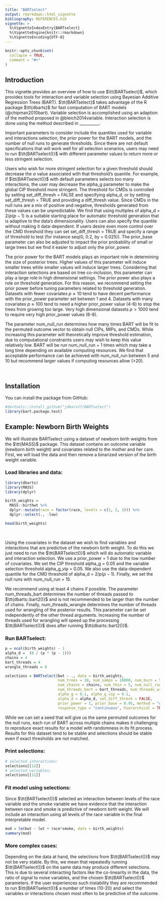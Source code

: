```yaml
---
title: "BARTselect"
output: rmarkdown::html_vignette
bibliography: REFERENCES.bib
vignette: >
  %\VignetteIndexEntry{BARTselect}
  %\VignetteEngine{knitr::rmarkdown}
  %\VignetteEncoding{UTF-8}
---
```


```r
knitr::opts_chunk$set(
  collapse = TRUE,
  comment = "#>"
)
```


## Introduction

This vignette provides an overview of how to use $\tt{BARTselect}$, which provides tools for interaction and variable selection using Bayesian Additive Regression Trees (BART). $\tt{BARTselect}$ takes advantage of the R package $\tt{dbarts}$ for fast computation of BART models (@chipman2010bart). Variable selection is accomplished using an adaption of the method proposed in @bleich2014variable. Interaction selection is done using the method described in __________.


Important parameters to consider include the quantiles used for variable and interactions selection, the prior power for the BART models, and the number of null runs to generate thresholds. Since there are not default specifications that will work well for all selection scenarios, users may need to run $\tt{BARTselect()}$ with different parameter values to return more or less stringent selection. 


Users who wish for more stringent selection for a given threshold should decrease the $\alpha$ value associated with that threshold's quantile. For example, if $\tt{BARTselect()}$ with default parameters selects too many interactions, the user may decrease the alpha_g parameter to make the global CIP threshold more stringent. The threshold for CMDs is controlled by setting set_diff_thresh = FALSE and specifying alpha_d, or by setting set_diff_thresh = TRUE and providing a diff_thresh value. Since CMDs in the null runs are a mix of positive and negative, thresholds generated from these values can be unpredictable. We find that using multiples of alpha_d = $2 / p(p-1)$ is a suitable starting place for automatic threshold generation that is adaptive to the data's dimensionality. Users can also specify the quantile without making it data-dependent. If users desire even more control over the CMD threshold they can set set_diff_thresh = TRUE and specify a range of threshold to test (for instance seq(0, 0.2, by = 0.025)). The prior_base parameter can also be adjusted to impact the prior probability of small or large trees but we find it easier to adjust only the prior_power.


The prior power for the BART models plays an important role in determining the size of posterior trees. Higher values of this parameter will induce smaller trees while smaller values will induce larger trees. Considering that interaction selections are based on tree co-inclusion, this parameter can play a large role in high dimensional settings. The prior power also plays a role on threshold generation. For this reason, we recommend setting the prior power before tuning parameters related to threshold generation. Datasets with fewer covariates $p \approx 10$ tend to have decent performance with the prior_power parameter set between 1 and 4. Datasets with many covariates $p \approx 100$ tend to need a higher prior_power value (4-6) to stop the trees from growing too large. Very high dimensional datasets $p > 1000$ tend to require very high prior_power values (6-8).


The parameter num_null_run determines how many times BART will be fit to the permuted outcome vector to obtain null CIPs, MIPs, and CMDs. While increasing this parameter will theoretically improve threshold estimation, due to computational constraints users may wish to keep this value relatively low. BART will be run num_null_run + 1 times which may take a long time depending on available computing resources. We find that acceptable performance can be achieved with num_null_run between 5 and 10 but recommend larger values if computing resources allow (>20).

<br>

## Installation

You can install the package from GitHub:

```r
#devtools::install_github("jdmarv17/BARTselect")
library(bart.package.test)
```


## Example: Newborn Birth Weights

We will illustrate BARTselect using a dataset of newborn birth weights from the $\tt{MASS}$ package. This dataset contains an outcome variable (newborn birth weight) and covariates related to the mother and her care. First, we will load the data and then remove a binarized version of the birth weight variable.

### Load libraries and data:

```r
library(dbarts)
library(MASS)
library(dplyr)
```

```r
birth_weights = 
  MASS::birthwt %>%
  dplyr::mutate(race = factor(race, levels = c(1, 2, 3))) %>%
  dplyr::select(., -low)

head(birth_weights)
```

<br>

Using the covariates in the dataset we wish to find variables and interactions that are predictive of the newborn birth weight. To do this we just need to run the $\tt{BARTselect()}$ which will do automatic variable and interaction selection. We use a prior_power = 1 due to the low number of covariates. We set the CIP threshold alpha_g = 0.05 and the variable selection threshold alpha_g_vip = 0.05. We also use the data-dependent quantile for the CMD threshold of alpha_d = $2 / p(p-1)$. Finally, we set the null runs with num_null_run = 15. 


We recommend using at least 4 chains if possible. The parameter num_threads_bart determines the number of threads passed to $\tt{dbarts::bart2()}$ and is not recommended to be larger than the number of chains. Finally, num_threads_wrangle determines the number of threads used for wrangling of the posterior results. This parameter can be set independently of the other thread arguments. Increasing the number of threads used for wrangling will speed up the processing $\tt{BARTselect()}$ does after running $\tt{dbarts::bart2()}$.


### Run BARTselect:

```r
p = ncol(birth_weights) - 1
alpha_d =  (8 / (p * (p - 1)))
chains = 4
bart_threads = 4
wrangle_threads = 8

selections = BARTselect(bwt ~ ., data = birth_weights,
                        num_trees = 10, num_samps = 10000, num_burn = 5000,
                        num_chains = chains, num_thin = 5, num_null_run = 10,
                        num_threads_bart = bart_threads, num_threads_wrangle = wrangle_threads,
                        alpha_g = 0.1, alpha_g_vip = 0.1,
                        alpha_d = alpha_d, set_diff_thresh = FALSE,
                        prior_power = 1, prior_base = 0.95, method = "global",
                        response_type = "continuous", hierarchical = TRUE)
```


While we can set a seed that will give us the same permuted outcomes for the null runs, each run of BART across multiple chains makes it challenging to reproduce exact results for a model with randomness in its fit process. Results for this dataset tend to be stable and selections should be stable even if exact thresholds are not matched. 

### Print selections:

```r
# selected interactions:
selections[[12]]
# selected variables:
selections[[11]]
```


### Fit model using selections:

Since $\tt{BARTselect()}$ selected an interaction between levels of the race variable and the smoke variable we have evidence that the interaction between race and smoke is predictive of newborn birth weight. We will include an interaction using all levels of the race variable in the final interpretable model.

```r
mod = lm(bwt ~ lwt + race*smoke, data = birth_weights)
summary(mod)
```


### More complex cases:

Depending on the data at hand, the selections from $\tt{BARTselect()}$ may not be very stable. By this, we mean that repeatedly running $\tt{BARTselect()}$ on the same data may produce different selections. This is due to several interacting factors like the co-linearity in the data, the ratio of signal to noise variables, and the chosen $\tt{BARTselect()}$ parameters. If the user experiences such instability they are recommended to run $\tt{BARTselect()}$ a number of times (10-20) and select the variables or interactions chosen most often to be predictive of the outcome.


